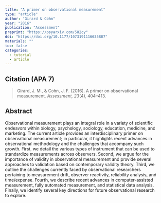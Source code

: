 ```yaml
---
title: "A primer on observational measurement"
type: "article"
author: "Girard & Cohn"
year: "2016"
publication: "Assessment"
preprint: "https://psyarxiv.com/582cy"
doi: "https://doi.org/10.1177/1073191116635807"
materials: ""
toc: false
categories:
  - tutorial
  - article
---
```


## Citation (APA 7)

> Girard, J. M., & Cohn, J. F. (2016). A primer on observational measurement. *Assessment, 23*(4), 404–413.

## Abstract

Observational measurement plays an integral role in a variety of scientific endeavors within biology, psychology, sociology, education, medicine, and marketing. The current article provides an interdisciplinary primer on observational measurement; in particular, it highlights recent advances in observational methodology and the challenges that accompany such growth. First, we detail the various types of instrument that can be used to standardize measurements across observers. Second, we argue for the importance of validity in observational measurement and provide several approaches to validation based on contemporary validity theory. Third, we outline the challenges currently faced by observational researchers pertaining to measurement drift, observer reactivity, reliability analysis, and time/expense. Fourth, we describe recent advances in computer-assisted measurement, fully automated measurement, and statistical data analysis. Finally, we identify several key directions for future observational research to explore.
